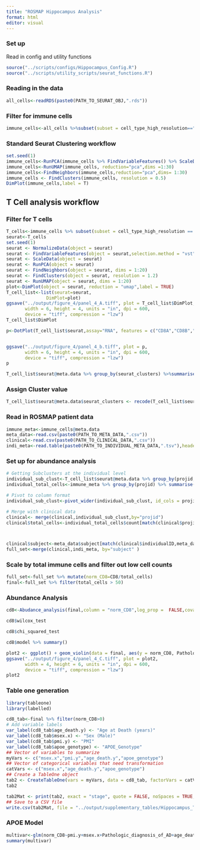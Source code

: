 ```yaml
---
title: "ROSMAP Hippocampus Analysis"
format: html
editor: visual
---
```



### Set up

Read in config and utility functions

```r
source("../scripts/configs/Hippocampus_Config.R")
source("../scripts/utility_scripts/seurat_functions.R")
```


### Reading in the data

```r
all_cells<-readRDS(paste0(PATH_TO_SEURAT_OBJ,".rds"))
```

### Filter for immune cells

```r
immune_cells<-all_cells %>%subset(subset = cell_type_high_resolution=="T cells"|cell_type_high_resolution=="CAMs"|grepl("Mic", cell_type_high_resolution, ignore.case = FALSE))
```

### Standard Seurat Clustering workflow

```r
set.seed(1)
immune_cells<-RunPCA(immune_cells %>% FindVariableFeatures() %>% ScaleData(), npcs  = 30, verbose = FALSE)
immune_cells<-RunUMAP(immune_cells, reduction="pca",dims =1:30)
immune_cells<-FindNeighbors(immune_cells,reduction="pca",dims= 1:30)
immune_cells <- FindClusters(immune_cells, resolution = 0.5)
DimPlot(immune_cells,label = T)
```

## T Cell analysis workflow

### Filter for T cells

```r
T_cells<-immune_cells %>% subset(subset = cell_type_high_resolution == "T cells")
seurat<-T_cells
set.seed(1)
seurat <- NormalizeData(object = seurat)
seurat <- FindVariableFeatures(object = seurat,selection.method = "vst", nfeatures = 2000)
seurat <- ScaleData(object = seurat)
seurat <- RunPCA(object = seurat)
seurat <- FindNeighbors(object = seurat, dims = 1:20)
seurat <- FindClusters(object = seurat, resolution = 1.2)
seurat <- RunUMAP(object = seurat, dims = 1:20)
plot<-DimPlot(object = seurat, reduction = "umap",label = TRUE)
T_cell_list<-list(seurat=seurat,
               DimPlot=plot)
ggsave("../output/figure_4/panel_4_A.tiff", plot = T_cell_list$DimPlot,
       width = 6, height = 4, units = "in", dpi = 600,
       device = "tiff", compression = "lzw")
T_cell_list$DimPlot
```

```r
p<-DotPlot(T_cell_list$seurat,assay="RNA", features = c("CD8A","CD8B","CD4","CD3E","CD3G","NCAM1"),scale=FALSE)+ theme(axis.text.x = element_text(angle = 45, hjust = 1))


ggsave("../output/figure_4/panel_4_b.tiff", plot = p,
       width = 6, height = 4, units = "in", dpi = 600,
       device = "tiff", compression = "lzw")
p
```

```r
T_cell_list$seurat@meta.data %>% group_by(seurat_clusters) %>%summarise(n=n(),unique_donors=length(base::unique(projid)))
```

### Assign Cluster value

```r
T_cell_list$seurat@meta.data$seurat_clusters <- recode(T_cell_list$seurat@meta.data$seurat_clusters %>% as.factor(),`7` = "CD8" ,`1` = "CD8",`2` = "CD8",`3` = "CD8" )
```

### Read in ROSMAP patient data

```r
immune_meta<-immune_cells@meta.data
meta_data<-read.csv(paste0(PATH_TO_META_DATA,".csv"))
clinical<-read.csv(paste0(PATH_TO_CLINICAL_DATA,".csv"))
indi_meta<-read.table(paste0(PATH_TO_INDIVIDUAL_META_DATA,".tsv"),header = TRUE)

```

### Set up for abundance analysis

```r
# Getting Subclusters at the individual level
individual_sub_clust<-T_cell_list$seurat@meta.data %>% group_by(projid,seurat_clusters) %>% summarise(count=n())
individual_total_cells<-immune_meta %>% group_by(projid) %>% summarise(count=n())

# Pivot to column format
individual_sub_clust<-pivot_wider(individual_sub_clust, id_cols = projid,values_from = count,names_from = seurat_clusters)

# Merge with clinical data
clinical<- merge(clinical,individual_sub_clust,by="projid")
clinical$total_cells<-individual_total_cells$count[match(clinical$projid,individual_total_cells$projid)]



clinical$subject<-meta_data$subject[match(clinical$individualID,meta_data$individualID)]
full_set<-merge(clinical,indi_meta, by="subject" )
```

### Scale by total immune cells and filter out low cell counts

```r
full_set<-full_set %>% mutate(norm_CD8=CD8/total_cells)
final<-full_set %>% filter(total_cells > 50)
```

### Abundance Analysis

```r
cd8<-Abudance_analysis(final,column = "norm_CD8",log_prop =  FALSE,covariates =  COVARIATES, disease = "Pathologic_diagnosis_of_AD")
```


```r
cd8$wilcox_test
```

```r
cd8$chi_squared_test
```

```r
cd8$model %>% summary()
```

```r
plot2 <- ggplot() + geom_violin(data = final, aes(y = norm_CD8, Pathologic_diagnosis_of_AD, fill = Pathologic_diagnosis_of_AD)) + geom_jitter (data = final, aes(y = norm_CD8, Pathologic_diagnosis_of_AD, fill = Pathologic_diagnosis_of_AD),width = 0.25, size=0.5)+labs(y = "CD8+ T Cells (fraction of total immune cells)",x = NULL) + theme_classic()+scale_x_discrete(labels = c("no" = "Control", "yes" = "AD (PathDx)")) +scale_fill_manual(values=c("#999999", "#a256e9"))+ theme(legend.position="none",axis.text.x =element_text(size=14,face="bold"),axis.title=element_text(size=14))
ggsave("../output/figure_4/panel_4_C.tiff", plot = plot2,
       width = 4, height = 6, units = "in", dpi = 600,
       device = "tiff", compression = "lzw")         
plot2
```

### Table one generation
```r
library(tableone)
library(labelled)

cd8_tab<-final %>% filter(norm_CD8>0)
# Add variable labels
var_label(cd8_tab$age_death.y) <- "Age at Death (years)"
var_label(cd8_tab$msex.x) <- "Sex (Male)"
var_label(cd8_tab$pmi.y) <- "PMI"
var_label(cd8_tab$apoe_genotype) <- "APOE_Genotype"
## Vector of variables to summarize
myVars <- c("msex.x","pmi.y","age_death.y","apoe_genotype")
## Vector of categorical variables that need transformation
catVars <- c("msex.x","age_death.y","apoe_genotype")
## Create a TableOne object
tab2 <- CreateTableOne(vars = myVars, data = cd8_tab, factorVars = catVars,strata="Pathologic_diagnosis_of_AD")
tab2
```

```r
tab2Mat <- print(tab2, exact = "stage", quote = FALSE, noSpaces = TRUE, printToggle = FALSE,varLabels=TRUE)
## Save to a CSV file
write.csv(tab2Mat, file = "../output/supplementary_tables/Hippocampus_Table_APOE.csv")
```

### APOE Model

```r
multivar<-glm(norm_CD8~pmi.y+msex.x+Pathologic_diagnosis_of_AD+age_death.y+as.factor(apoe_genotype),data=final)
summary(multivar)
```
